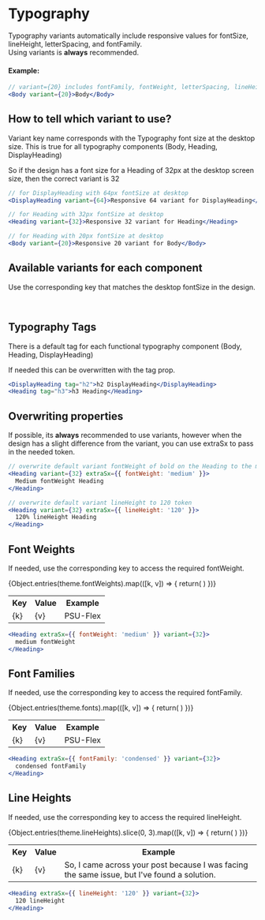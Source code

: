 <!-- Typography.stories.mdx -->


<Meta title="Tokens/Typography" />


<div style={{ marginBottom: '2rem', marginBottom: '30px'}}>
<h1 >Typography</h1>

<p sx={{ color: 'link' }}>
  Typography variants automatically include responsive values for fontSize,
  lineHeight, letterSpacing, and fontFamily.
  <br />
  Using variants is <b>always</b> recommended.
</p>

<h4>Example:</h4>

```jsx
// variant={20} includes fontFamily, fontWeight, letterSpacing, lineHeight values at each breakpoint
<Body variant={20}>Body</Body>
```

</div>

<h2>How to tell which variant to use?</h2>

<p>
  Variant key name corresponds with the Typography font size at the desktop
  size. This is true for all typography components (Body, Heading, DisplayHeading)

<br />

So if the design has a font size for a Heading of 32px at the desktop screen size, then the correct variant is 32

</p>

```jsx
// for DisplayHeading with 64px fontSize at desktop
<DisplayHeading variant={64}>Responsive 64 variant for DisplayHeading</DisplayHeading>

// for Heading with 32px fontSize at desktop
<Heading variant={32}>Responsive 32 variant for Heading</Heading>

// for Heading with 20px fontSize at desktop
<Body variant={20}>Responsive 20 variant for Body</Body>


```

<h2>Available variants for each component</h2>

<p>
  Use the corresponding key that matches the desktop fontSize in the design.
</p>
<br />
<SbTypographyComponent />

<h2>Typography Tags</h2>

<p>
There is a default tag for each functional typography component (Body, Heading, DisplayHeading)
<br />

If needed this can be overwritten with the tag prop.

</p>

```jsx
<DisplayHeading tag="h2">h2 DisplayHeading</DisplayHeading>
<Heading tag="h3">h3 Heading</Heading>
```

<h2>Overwriting properties</h2>

<p>
  If possible, its <b>always</b> recommended to use variants, however when the
  design has a slight difference from the variant, you can use extraSx to pass
  in the needed token.
</p>

```jsx
// overwrite default variant fontWeight of bold on the Heading to the medium token
<Heading variant={32} extraSx={{ fontWeight: 'medium' }}>
  Medium fontWeight Heading
</Heading>

// overwrite default variant lineHeight to 120 token
<Heading variant={32} extraSx={{ lineHeight: '120' }}>
  120% lineHeight Heading
</Heading>
```

<h2>Font Weights</h2>

<p>If needed, use the corresponding key to access the required fontWeight.</p>

<div style={{ display: 'flex', flexDirection: 'row',}}>
  <table>
    <tc></tc>
  <tr >
    <th style={{textAlign: 'left', paddingRight: '100px'}}>Key</th>
 <th style={{textAlign: 'left'}}>Value</th>
 <th style={{textAlign: 'left', paddingRight: '100px'}}>Example</th>
 </tr>
{Object.entries(theme.fontWeights).map(([k, v]) => {
    return(
      <tr>
      <td>{k}</td>
      <td >{v}</td>
      <td style={{fontWeight: v}}>PSU-Flex</td>
      </tr>
      )
})}

</table>
</div>

```jsx
<Heading extraSx={{ fontWeight: 'medium' }} variant={32}>
  medium fontWeight
</Heading>
```

<h2>Font Families</h2>

<p>If needed, use the corresponding key to access the required fontFamily.</p>

<div style={{ display: 'flex', flexDirection: 'row',}}>
  <table>
    <tc></tc>
  <tr >
    <th style={{textAlign: 'left', paddingRight: '100px'}}>Key</th>
 <th style={{textAlign: 'left'}}>Value</th>
 <th style={{textAlign: 'left', paddingRight: '100px'}}>Example</th>
 </tr>
{Object.entries(theme.fonts).map(([k, v]) => {
    return(
      <tr>
      <td>{k}</td>
      <td >{v}</td>
      <td style={{fontFamily: v}}>PSU-Flex</td>
      </tr>
      )
})}

</table>
</div>

```jsx
<Heading extraSx={{ fontFamily: 'condensed' }} variant={32}>
  condensed fontFamily
</Heading>
```

<h2>Line Heights</h2>

<p>If needed, use the corresponding key to access the required lineHeight.</p>

<div style={{ display: 'flex', flexDirection: 'row',}}>
  <table>
    <tc></tc>
  <tr >
    <th style={{textAlign: 'left', paddingRight: '100px'}}>Key</th>
 <th style={{textAlign: 'left'}}>Value</th>
 <th style={{textAlign: 'left', paddingRight: '100px'}}>Example</th>
 </tr>
{Object.entries(theme.lineHeights).slice(0, 3).map(([k, v]) => {
    return(
      <tr>
      <td>{k}</td>
      <td >{v}</td>
      <td style={{lineHeight: v, width: '250px'}}>So, I came across your post because I was facing the same issue,
              but I've found a solution.</td>
      </tr>
      )
})}

</table>
</div>

```jsx
<Heading extraSx={{ lineHeight: '120' }} variant={32}>
  120 lineHeight
</Heading>
```
